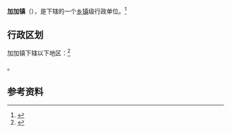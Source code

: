 {{中国乡级行政区|54/23/37/100/000}}

'''加加镇'''（{{bo|z=སྐྱ་སྐྱ་|w=skya skya}}），是{{PRC admin/fullname|54/23/37/100/000|3}}下辖的一个[[乡镇|乡镇]]级行政单位。<ref>{{PRC admin/ref sgc|{{PRC admin/parent|54/23/37/100/000}}}}</ref>

== 行政区划 ==

加加镇下辖以下地区：<ref>{{PRC admin/ref sgc|54/23/37/100/000}}</ref>

{{PRC admin/children|54/23/37/100/000}}。

== 参考资料 ==

{{reflist}}

{{行政区划小作品}}
{{PRC admin/navcat|54/23/37/100/000}}